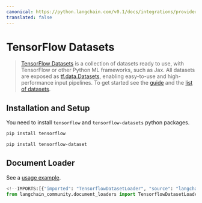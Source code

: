 ```yaml
---
canonical: https://python.langchain.com/v0.1/docs/integrations/providers/tensorflow_datasets
translated: false
---
```


# TensorFlow Datasets

>[TensorFlow Datasets](https://www.tensorflow.org/datasets) is a collection of datasets ready to use,
> with TensorFlow or other Python ML frameworks, such as Jax. All datasets are exposed
> as [tf.data.Datasets](https://www.tensorflow.org/api_docs/python/tf/data/Dataset),
> enabling easy-to-use and high-performance input pipelines. To get started see
> the [guide](https://www.tensorflow.org/datasets/overview) and
> the [list of datasets](https://www.tensorflow.org/datasets/catalog/overview#all_datasets).

## Installation and Setup

You need to install `tensorflow` and `tensorflow-datasets` python packages.

```bash
pip install tensorflow
```

```bash
pip install tensorflow-dataset
```

## Document Loader

See a [usage example](/docs/integrations/document_loaders/tensorflow_datasets).

```python
<!--IMPORTS:[{"imported": "TensorflowDatasetLoader", "source": "langchain_community.document_loaders", "docs": "https://api.python.langchain.com/en/latest/document_loaders/langchain_community.document_loaders.tensorflow_datasets.TensorflowDatasetLoader.html", "title": "TensorFlow Datasets"}]-->
from langchain_community.document_loaders import TensorflowDatasetLoader
```